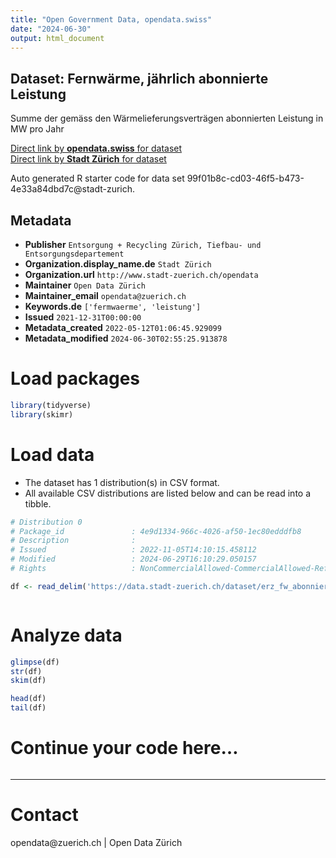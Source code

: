 ```yaml
---
title: "Open Government Data, opendata.swiss"
date: "2024-06-30"
output: html_document
---
```


## Dataset: Fernwärme, jährlich abonnierte Leistung


Summe der gemäss den Wärmelieferungsverträgen abonnierten Leistung in MW pro Jahr


[Direct link by **opendata.swiss** for dataset](https://opendata.swiss/de/dataset/fernwarme-jahrlich-abonnierte-leistung)<br>
[Direct link by **Stadt Zürich** for dataset](https://data.stadt-zuerich.ch/dataset/erz_fw_abonnierte_leistung)

Auto generated R starter code for data set 99f01b8c-cd03-46f5-b473-4e33a84dbd7c@stadt-zurich.

## Metadata

- **Publisher** `Entsorgung + Recycling Zürich, Tiefbau- und Entsorgungsdepartement`
- **Organization.display_name.de** `Stadt Zürich`
- **Organization.url** `http://www.stadt-zuerich.ch/opendata`
- **Maintainer** `Open Data Zürich`
- **Maintainer_email** `opendata@zuerich.ch`
- **Keywords.de** `['fermwaerme', 'leistung']`
- **Issued** `2021-12-31T00:00:00`
- **Metadata_created** `2022-05-12T01:06:45.929099`
- **Metadata_modified** `2024-06-30T02:55:25.913878`


# Load packages

```r

library(tidyverse)
library(skimr)

```

# Load data

-   The dataset has 1 distribution(s) in CSV format.
-   All available CSV distributions are listed below and can be read into a tibble.

```r

# Distribution 0
# Package_id               : 4e9d1334-966c-4026-af50-1ec80edddfb8
# Description              : 
# Issued                   : 2022-11-05T14:10:15.458112
# Modified                 : 2024-06-29T16:10:29.050157
# Rights                   : NonCommercialAllowed-CommercialAllowed-ReferenceNotRequired

df <- read_delim('https://data.stadt-zuerich.ch/dataset/erz_fw_abonnierte_leistung/download/fw_abonnierte_leistung.csv')



```

# Analyze data

```r

glimpse(df)
str(df)
skim(df)

head(df)
tail(df)

```

# Continue your code here...

```r

```

------------------------------------------------------------------------

# Contact

opendata@zuerich.ch | Open Data Zürich
